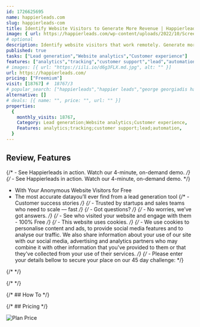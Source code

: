```yaml
---
id: 1726625695
name: happierleads.com
slug: happierleads-com
title: Identify Website Visitors to Generate More Revenue | Happierleads
image: { url: https://happierleads.com/wp-content/uploads/2022/10/Screenshot-2022-10-15-at-17.56.21.png }
# optional
description: Identify website visitors that work remotely. Generate more leads than your competition and accurately track website visitors.
published: true
tasks: ["Lead generation","Website analytics","Customer experience"]
features: ["analytics","tracking","customer support","lead","automation"]
# images: [{ url: "https://iili.io/d6g3FLX.md.jpg", alt: "" }]
url: https://happierleads.com/
pricing: ["Freemium"]
visit: [18767] #  18767/3
# popular_search: ["happierleads","happier leads","george georgiadis happierleads","happerleads","hppierleads","gym sites uk","grid.upgrade","grid.upgrade","grid.upgrade","grid.upgrade"]
alternative: []
# deals: [{ name: "", price: "", url: "" }]
properties:
  {
    monthly_visits: 18767,
    Category: Lead generation;Website analytics;Customer experience,
    Features: analytics;tracking;customer support;lead;automation,
  }
---
```


## Review, Features



{/* - See Happierleads in action. Watch our 4-minute, on-demand demo. */}
{/* - See Happierleads in action. Watch our 4-minute, on-demand demo. */}
- With Your Anonymous Website Visitors for Free
- The most accurate datayou’ll ever find from a lead generation tool
{/* - Customer success stories */}
{/* - Trusted by startups and sales teams who need to scale –– fast */}
{/* - Got questions? */}
{/* - No worries, we’ve got answers. */}
{/* - See who visited your website and engage with them - 100% Free */}
{/* - This website uses cookies. */}
{/* - We use cookies to personalise content and ads, to provide social media features and to analyse our traffic. We also share information about your use of our site with our social media, advertising and analytics partners who may combine it with other information that you've provided to them or that they've collected from your use of their services. */}
{/* - Please enter your details bellow to secure your place on our 45 day challenge: */}

{/* <DetailYoutube videoId="" startTime={0} /> */}

{/* <Twitters ids=[] /> */}

{/* ## How To */}

{/* ## Pricing */}

<Img src="https://iili.io/d6g3FLX.jpg" alt="Plan Price" />
